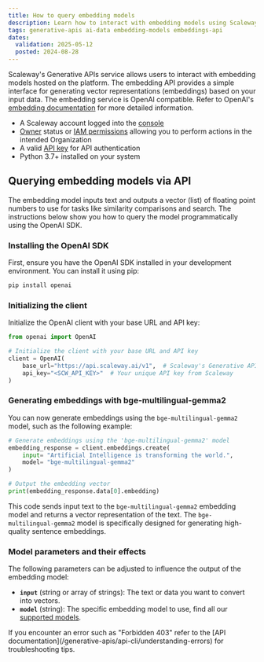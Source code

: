 ```yaml
---
title: How to query embedding models
description: Learn how to interact with embedding models using Scaleway's Generative APIs service.
tags: generative-apis ai-data embedding-models embeddings-api
dates:
  validation: 2025-05-12
  posted: 2024-08-28
---
```




Scaleway's Generative APIs service allows users to interact with embedding models hosted on the platform.
The embedding API provides a simple interface for generating vector representations (embeddings) based on your input data. 
The embedding service is OpenAI compatible. Refer to OpenAI's [embedding documentation](https://platform.openai.com/docs/api-reference/embeddings) for more detailed information. 

<Requirements />

- A Scaleway account logged into the [console](https://console.scaleway.com)
- [Owner](/iam/concepts/#owner) status or [IAM permissions](/iam/concepts/#permission) allowing you to perform actions in the intended Organization
- A valid [API key](/iam/how-to/create-api-keys/) for API authentication
- Python 3.7+ installed on your system

## Querying embedding models via API

The embedding model inputs text and outputs a vector (list) of floating point numbers to use for tasks like similarity comparisons and search.
The instructions below show you how to query the model programmatically using the OpenAI SDK.

### Installing the OpenAI SDK

First, ensure you have the OpenAI SDK installed in your development environment. You can install it using pip:

```bash
pip install openai
```

### Initializing the client

Initialize the OpenAI client with your base URL and API key:

```python
from openai import OpenAI

# Initialize the client with your base URL and API key
client = OpenAI(
    base_url="https://api.scaleway.ai/v1",  # Scaleway's Generative APIs service URL
    api_key="<SCW_API_KEY>"  # Your unique API key from Scaleway
)
```

### Generating embeddings with bge-multilingual-gemma2

You can now generate embeddings using the `bge-multilingual-gemma2` model, such as the following example:

```python
# Generate embeddings using the 'bge-multilingual-gemma2' model
embedding_response = client.embeddings.create(
    input= "Artificial Intelligence is transforming the world.",
    model= "bge-multilingual-gemma2"
)

# Output the embedding vector
print(embedding_response.data[0].embedding)
```

This code sends input text to the `bge-multilingual-gemma2` embedding model and returns a vector representation of the text. The `bge-multilingual-gemma2` model is specifically designed for generating high-quality sentence embeddings.

### Model parameters and their effects

The following parameters can be adjusted to influence the output of the embedding model:

- **`input`** (string or array of strings): The text or data you want to convert into vectors.
- **`model`** (string): The specific embedding model to use, find all our [supported models](/generative-apis/reference-content/supported-models).

<Message type="warning">
 If you encounter an error such as "Forbidden 403" refer to the [API documentation](/generative-apis/api-cli/understanding-errors) for troubleshooting tips.
</Message>
